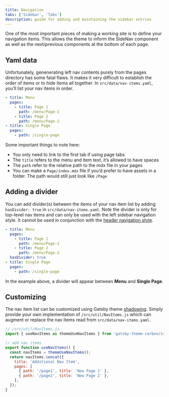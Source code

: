```yaml
---
title: Navigation
tabs: ['Sidebar', 'Tabs']
description: guide for adding and maintaining the sidebar entries
---
```


<PageDescription>

One of the most important pieces of making a working site is to define your navigation items. This allows the theme to inform the SideNav component as well as the next/previous components at the bottom of each page.

</PageDescription>

## Yaml data

Unfortunately, genenerating left nav contents purely from the pages directory has some fatal flaws. It makes it very difficult to establish the order of items or to hide items all together. In `src/data/nav-items.yaml`, you’ll list your nav items in order.

```yaml
- title: Menu
  pages:
    - title: Page 1
      path: /menu/Page-1
    - title: Page 2
      path: /menu/Page-2
- title: Single Page
  pages:
    - path: /single-page
```

Some important things to note here:

- You only need to link to the first tab if using page tabs
- The `title` refers to the menu and item text, it’s allowed to have spaces
- The `path` refer to the relative path to the mdx file in your pages
- You can make a `Page/index.mdx` file if you’d prefer to have assets in a folder.
  The path would still just look like `/Page`

## Adding a divider

You can add divider(s) between the items of your nav item list by adding `hasDivider: true` in `src/data/nav-items.yaml`. Note the divider is only for top-level nav items and can only be used with the left sidebar navigation style. It cannot be used in conjunction with the [header navigation style](/guides/configuration#navigation-style).

```yaml
- title: Menu
  pages:
    - title: Page 1
      path: /menu/Page-1
    - title: Page 2
      path: /menu/Page-2
  hasDivider: true
- title: Single Page
  pages:
    - path: /single-page
```

In the example above, a divider will appear between **Menu** and **Single Page**.

## Customizing

The nav item list can be customized using Gatsby theme [shadowing](/guides/shadowing).
Simply provide your own implementation of `/src/util/NavItems.js` which can augment or replace the nav items read from `src/data/nav-items.yaml`.

```javascript
// /src/util/NavItems.js
import { useNavItems as themeUseNavItems } from 'gatsby-theme-carbon/src/util/NavItems.js';

// add nav items
export function useNavItems() {
  const navItems = themeUseNavItems();
  return navItems.concat({
    title: 'Additional Nav Item',
    pages: [
      { path: '/page1', title: 'New Page 1' },
      { path: '/page2', title: 'New Page 2' },
    ],
  });
}
```
